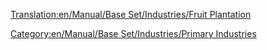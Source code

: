 [[Translation:en/Manual/Base Set/Industries/Fruit Plantation]]
{{en/Manual/Base Set/Industries/Industries|Image=[[File:en/Manual/Base Set/Industries/Fruitplantation.png]]
|name=Fruit Plantation
|climates=[[en/Manual/Climates]].
|accepts=Nothing
|produces=[[en/Manual/Base Set/Cargos/Fruit]].
|notes=Not present in other [[en/Manual/Climates]].
}}
[[Category:en/Manual/Base Set/Industries/Primary Industries]]